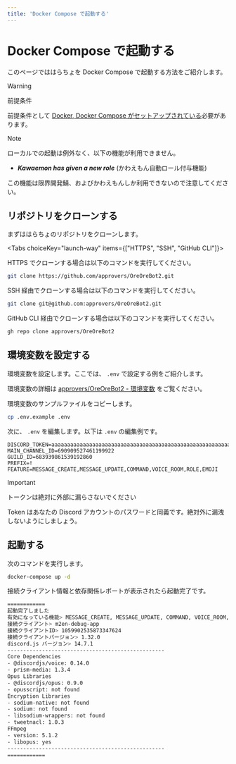 ```yaml
---
title: 'Docker Compose で起動する'
---
```



# Docker Compose で起動する

このページでははらちょを Docker Compose で起動する方法をご紹介します。

> [!WARNING]
> 前提条件
>
> 前提条件として [Docker, Docker Compose がセットアップされている](https://docs.docker.com/get-docker/)必要があります。

> [!NOTE]
>
> ローカルでの起動は例外なく、以下の機能が利用できません。
>
> - **_Kawaemon has given a new role_** (かわえもん自動ロール付与機能)
>
> この機能は限界開発鯖、およびかわえもんしか利用できないので注意してください。

## リポジトリをクローンする

まずははらちょのリポジトリをクローンします。

<Tabs choiceKey="launch-way" items={["HTTPS", "SSH", "GitHub CLI"]}>
<Tab>

HTTPS でクローンする場合は以下のコマンドを実行してください。

```bash
git clone https://github.com/approvers/OreOreBot2.git
```

</Tab>
<Tab>

SSH 経由でクローンする場合は以下のコマンドを実行してください。

```bash
git clone git@github.com:approvers/OreOreBot2.git
```

</Tab>
<Tab>

GitHub CLI 経由でクローンする場合は以下のコマンドを実行してください。

```bash
gh repo clone approvers/OreOreBot2
```

</Tab>
</Tabs>

## 環境変数を設定する

環境変数を設定します。ここでは、 `.env` で設定する例をご紹介します。

環境変数の詳細は [approvers/OreOreBot2 - 環境変数](https://github.com/approvers/OreOreBot2#%E7%92%B0%E5%A2%83%E5%A4%89%E6%95%B0) をご覧ください。

環境変数のサンプルファイルをコピーします。

```bash
cp .env.example .env
```

次に、 `.env` を編集します。以下は `.env` の編集例です。

```env
DISCORD_TOKEN=aaaaaaaaaaaaaaaaaaaaaaaaaaaaaaaaaaaaaaaaaaaaaaaaaaaaaaaaaaaaaaaa
MAIN_CHANNEL_ID=690909527461199922
GUILD_ID=683939861539192860
PREFIX=!
FEATURE=MESSAGE_CREATE,MESSAGE_UPDATE,COMMAND,VOICE_ROOM,ROLE,EMOJI
```

> [!IMPORTANT]
> トークンは絶対に外部に漏らさないでください
>
> Token はあなたの Discord アカウントのパスワードと同義です。絶対外に漏洩しないようにしましょう。

## 起動する

次のコマンドを実行します。

```bash
docker-compose up -d
```

接続クライアント情報と依存関係レポートが表示されたら起動完了です。

```bash
============
起動完了しました
有効になっている機能> MESSAGE_CREATE, MESSAGE_UPDATE, COMMAND, VOICE_ROOM, ROLE, EMOJI
接続クライアント> m2en-debug-app
接続クライアントID> 1059902535873347624
接続クライアントバージョン> 1.32.0
discord.js バージョン> 14.7.1
--------------------------------------------------
Core Dependencies
- @discordjs/voice: 0.14.0
- prism-media: 1.3.4
Opus Libraries
- @discordjs/opus: 0.9.0
- opusscript: not found
Encryption Libraries
- sodium-native: not found
- sodium: not found
- libsodium-wrappers: not found
- tweetnacl: 1.0.3
FFmpeg
- version: 5.1.2
- libopus: yes
--------------------------------------------------
============
```

